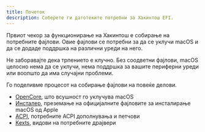 ```yaml
---
title: Почеток
description: Соберете ги датотеките потребни за Хакинтош EFI.
---
```


Првиот чекор за функционирање на Хакинтош е собирање на потребните фајлови. Овие фајлови се потребни за да се уклучи macOS и да се додаде поддршка на различни уреди на него.

Не заборавајте дека трпението е клучно. Без соодветни фајлови, macOS целосно нема да се уклучи, нема поддршка за вашите периферни уреди или воопшто да има случајни проблеми.

Го поделивме процесот на собирање фајлови на повеќе делови.

- [OpenCore](/mk/guides/hackintosh/gathering-files/opencore), што всушност го уклучува macOS
- [Инсталер](/mk/guides/hackintosh/gathering-files/installer), преземање на официјалните фајловите за инсталирање macOS од Apple
- [ACPI](/mk/guides/hackintosh/gathering-files/acpi), потребните ACPI дополнувања и петчови
- [Kexts](/mk/guides/hackintosh/gathering-files/kexts), видови на потребните драјвери
